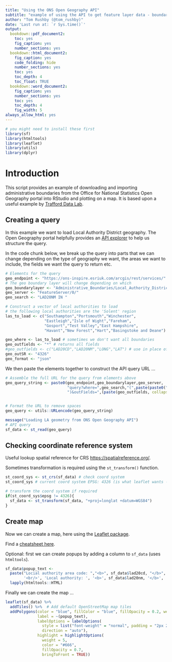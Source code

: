 ```yaml
---
title: "Using the ONS Open Geography API"
subtitle: "example of using the API to get feature layer data - boundaries"
author: "Tom Rushby (@tom_rushby)"
date: 'Last run at: `r Sys.time()`'
output:
  bookdown::pdf_document2:
    toc: yes
    fig_caption: yes
    number_sections: yes
  bookdown::html_document2:
    fig_caption: yes
    code_folding: hide
    number_sections: yes
    toc: yes
    toc_depth: 4
    toc_float: TRUE
  bookdown::word_document2:
    fig_caption: yes
    number_sections: yes
    toc: yes
    toc_depth: 4
    fig_width: 5
always_allow_html: yes
---
```


```r

# you might need to install these first
library(sf)   
library(htmltools)
library(leaflet)
library(utils)
library(dplyr)
```

# Introduction

This script provides an example of downloading and importing administrative boundaries from the Office for National Statistics Open Geography portal into RStudio and plotting on a map. It is based upon a useful example by [Trafford Data Lab](https://medium.com/@traffordDataLab/pushing-the-boundaries-with-the-open-geography-portal-api-4d70637bddc3).

## Creating a query

In this example we want to load Local Authority District geography. The Open Geography portal helpfully provides an [API explorer](https://geoportal.statistics.gov.uk/datasets/ons::local-authority-districts-december-2020-uk-bgc/api) to help us structure the query.

In the code chunk below, we break up the query into parts that we can change depending on the type of geography we want, the areas we want to include, the fields we want the query to return etc.

```r
# Elements for the query
geo_endpoint <- "https://ons-inspire.esriuk.com/arcgis/rest/services/"
# The geo boundary layer will change depending on which 
geo_boundarylayer <- "Administrative_Boundaries/Local_Authority_Districts_December_2020_UK_BGC/"
geo_server <- "FeatureServer/0/"
geo_search <- "LAD20NM IN "

# Construct a vector of local authorities to load
# the following local authorities are the 'Solent' region
las_to_load <- c("Southampton","Portsmouth","Winchester",
                 "Eastleigh","Isle of Wight","Fareham",
                 "Gosport","Test Valley","East Hampshire",
                 "Havant","New Forest","Hart","Basingstoke and Deane")

geo_where <- las_to_load # sometimes we don't want all boundaries
geo_outfields <- "*" # returns all fields
#geo_outfields <- c("LAD20CD","LAD20NM","LONG","LAT") # use in place of line above to return selected fields only
geo_outSR <- "4326"
geo_format <- "json"
```

We then paste the elements together to construct the API query URL ...

```r
# Assemble the full URL for the query from elements above
geo_query_string <- paste0(geo_endpoint,geo_boundarylayer,geo_server,
                           "query?where=",geo_search,"(",paste(paste0("'",geo_where,"'"), collapse = ","),
                           ")&outFields=",(paste(geo_outfields, collapse = ",")),"&outSR=",geo_outSR,"&f=",geo_format)


# Format the URL to remove spaces
geo_query <- utils::URLencode(geo_query_string)
```

```r
message("Loading LA geometry from ONS Open Geography API")
# API query
sf_data <- st_read(geo_query)
```

## Checking coordinate reference system

Useful lookup spatial reference for CRS [https://spatialreference.org/](https://spatialreference.org/ref/epsg/27700/).

Sometimes transformation is required using the `st_transform()` function.

```r

st_coord_sys <- st_crs(sf_data) # check coord system
st_coord_sys # current coord system EPSG: 4326 (is what leaflet wants - good)

# transform the coord system if required
if(st_coord_sys$epsg != 4326){
  sf_data <- st_transform(sf_data, "+proj=longlat +datum=WGS84")
}
```

## Create map

Now we can create a map, here using the [Leaflet package](https://rstudio.github.io/leaflet/).

Find a [cheatsheet here](https://github.com/rstudio/cheatsheets/raw/master/leaflet.pdf).

Optional: first we can create popups by adding a column to `sf_data` (uses `htmltools`).

```r
sf_data$popup_text <-
  paste("Locial authority area code: ","<b>", sf_data$lad20cd, "</b>",
        '<br/>', 'Local authority: ', '<b>', sf_data$lad20nm, '</b>', ' ') %>%
  lapply(htmltools::HTML)
```

Finally we can create the map ...

```r
leaflet(sf_data) %>%
  addTiles() %>%  # Add default OpenStreetMap map tiles
  addPolygons(color = "blue", fillColor = "blue", fillOpacity = 0.2, weight = 1.5, popup = ~(lad20nm), # popups clicked
              label = ~(popup_text),                                            # define labels
              labelOptions = labelOptions(                                      # label options
                style = list("font-weight" = "normal", padding = "2px 2px"),
                direction = "auto"),
              highlight = highlightOptions(
                weight = 5,
                color = "#666",
                fillOpacity = 0.7,
                bringToFront = TRUE))
```

